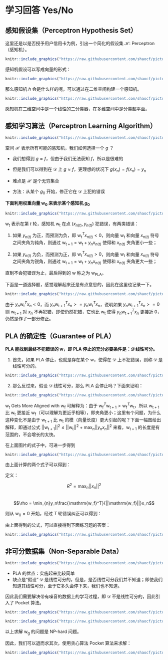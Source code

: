 # 学习回答 Yes/No

## 感知假设集（Perceptron Hypothesis Set）

这里还是以是否授予用户信用卡为例，引出一个简化的假设集 $\mathcal{H}$: Perceptron（感知机）。



```r
knitr::include_graphics("https://raw.githubusercontent.com/shaocf/picturebed/master/2019-11-17-lecture-2-learning-to-answer-yesno/perceptron.png")
```

感知机假设可以写成向量的形式：

```r
knitr::include_graphics("https://raw.githubusercontent.com/shaocf/picturebed/master/2019-11-17-lecture-2-learning-to-answer-yesno/perceptron_vector.png")
```

那么感知机 $h$ 会是什么样的呢，可以通过在二维空间构建一个感知机。

```r
knitr::include_graphics("https://raw.githubusercontent.com/shaocf/picturebed/master/2019-11-17-lecture-2-learning-to-answer-yesno/perceptron_r2.png")
```

感知机在二维空间中是一个线性的二分类器，在多维空间中是分类超平面。

## 感知学习算法（Perceptron Learning Algorithm）

```r
knitr::include_graphics("https://raw.githubusercontent.com/shaocf/picturebed/master/2019-11-17-lecture-2-learning-to-answer-yesno/PLA_H.png")
```

空间 $\mathcal{H}$ 表示所有可能的感知机，我们如何选择一个 $g$ ？  

* 我们想得到 $g \approx f$，但由于我们无法获知 $f$，所以是很难的

* 但是我们可以得到在 $\mathcal{D}$ 上 $g \approx f$，更理想的状况下 $g(x_n) = f(x_n) = y_n$  

* 难点是 $\mathcal{H}$ 是个无穷集合

* 方法：从某个 $g_0$ 开始，修正它在 $\mathcal{D}$ 上犯的错误

**下面利用权重向量 $\mathrm{w}_0$ 来表示某个感知机 $g_0$**

```r
knitr::include_graphics("https://raw.githubusercontent.com/shaocf/picturebed/master/2019-11-17-lecture-2-learning-to-answer-yesno/PLA.png")
```

$\mathrm{w_t}$ 表示在第 $t$ 轮，感知机 $\mathrm{w_t}$ 在点 $(x_{n(t)}, y_{n(t)})$ 犯错误，有两类错误：

1. 如果 $y_{n(t)}$ 为正，而预测为负，即 $\mathrm{w_t}^Tx_{n(t)} < 0$，则向量 $\mathrm{w_t}$ 和向量 $x_{n(t)}$ 符号之间夹角为钝角，则通过 $\mathrm{w_{t+1}} = \mathrm{w_t} + y_nx_{n(t)}$ 使得和 $x_{n(t)}$ 夹角更小一些；

2. 如果 $y_{n(t)}$ 为负，而预测为正，即 $\mathrm{w_t}^Tx_{n(t)} > 0$，则向量 $\mathrm{w_t}$ 和向量 $x_{n(t)}$ 符号之间夹角为锐角，则通过 $\mathrm{w_{t+1}} = \mathrm{w_t} + y_nx_{n(t)}$ 使得和 $x_{n(t)}$ 夹角更大一些；

直到不会犯错误为止，最后得到的 $\mathrm{w}$ 称之为 $\mathrm{w_{PLA}}$。

下面是一道选择题，感觉理解起来还是有点意思的，因此在这里也记录一下。

```r
knitr::include_graphics("https://raw.githubusercontent.com/shaocf/picturebed/master/2019-11-17-lecture-2-learning-to-answer-yesno/PLA_work.png")
```

由于 $y_n\mathrm{w_t}^Tx_n < 0$，而 $y_n\mathrm{w_{t+1}}^Tx_n >= y_n\mathrm{w_t}^Tx_n$，说明如果 $y_n\mathrm{w_{t+1}}^Tx_n >= 0$ 则 $\mathrm{w_{t+1}}$ 对 $x_n$ 不再犯错，即使仍然犯错，它也比 $\mathrm{w_t}$ 使得 $y_n\mathrm{w_{t+1}}^Tx_n$ 更接近 0，仍然是作了一部分修正。

## PLA 的确定性（Guarantee of PLA）

**PLA 能找到最终不犯错误的 $\mathrm{w}$，即 PLA 停止的充分必要条件是：$\mathcal{D}$ 线性可分。**

1. 首先，如果 PLA 停止，也就是存在某个 $\mathrm{w}$，使得在 $\mathcal{D}$ 上不犯错误，则称 $\mathcal{D}$ 是线性可分的。

```r
knitr::include_graphics("https://raw.githubusercontent.com/shaocf/picturebed/master/2019-11-17-lecture-2-learning-to-answer-yesno/linear_separablility.png")
```

2. 那么反过来，假设 $\mathcal{D}$ 线性可分，那么 PLA 会停止吗？下面来证明：

```r
knitr::include_graphics("https://raw.githubusercontent.com/shaocf/picturebed/master/2019-11-17-lecture-2-learning-to-answer-yesno/PLA_align.png")
```

$\mathrm{w_t}$ Gets More Aligned with $\mathrm{w_f}$ 可解释为：由于 $\mathrm{w_f}^T\mathrm{w_{t+1}} > \mathrm{w_f}^T\mathrm{w_t}$，所以 $\mathrm{w_{t+1}}$ 比 $\mathrm{w_t}$ 更接近 $\mathrm{w_f}$（可以理解为更近乎相等），即夹角更小；这里有个问题，为什么这种变化不是由于 $\mathrm{w_{t+1}}$ 比 $\mathrm{w_t}$ 的模（向量长度）更大引起的呢？下面一幅图给出解释，即通过公式 $||\mathrm{w_{t+1}}||^2 \le ||\mathrm{w_t}||^2 + \max_{n}||y_nx_n||^2$ 来看，$\mathrm{w_{t+1}}$ 的长度是有范围的，不会增长的太快。

在上面图片的式子中，可进一步得到

\begin{align}
\mathrm{w_f}^T\mathrm{w_{t+1}} & = \mathrm{w_f}^T(\mathrm{w_t} + y_{n(t)}x_{n(t)}) \\
& \ge \mathrm{w_f}^T\mathrm{w_t} + \min{n}y_n\mathrm{w_f}^Tx_n \\
& \ge \mathrm{w_f}^T\mathrm{w_0} + (t+1)\min_{n}y_n\mathrm{w_f}^Tx_n
\end{align}

```r
knitr::include_graphics("https://raw.githubusercontent.com/shaocf/picturebed/master/2019-11-17-lecture-2-learning-to-answer-yesno/PLA_fact.png")
```

\begin{align}
||\mathrm{w_{t+1}}||^2 & \le ||\mathrm{w_t}||^2 + \max_{n}||y_nx_n||^2 \\
& \le ||\mathrm{w_0}||^2 + (t+1)\max_{n}||y_nx_n||^2
\end{align}

由上面计算的两个式子可以得到：

定义：

$$R^2 = \max_{n}||x_n||^2$$  
$$\rho = \min_{n}y_n\frac{\mathrm{w_f}^T}{||\mathrm{w_f}||}x_n$$

则从 $\mathrm{w_0} = 0$ 开始，经过 $T$ 轮错误纠正可以得到：

\begin{align}
\frac{\mathrm{w_f}^T}{||\mathrm{w_f}||}\frac{\mathrm{w_T}}{||\mathrm{w_T}||} & \ge \frac{T\min_{n}y_n\mathrm{w_f}^Tx_n}{||\mathrm{w_f}||\sqrt{T}\max_{n}||y_nx_n||} \\
& \ge \frac{\sqrt{T}\rho}{R} \\
& = \sqrt{T}\cdot constant 
\end{align}

由上面得到的公式，可以直接得到下面练习题的答案：

```r
knitr::include_graphics("https://raw.githubusercontent.com/shaocf/picturebed/master/2019-11-17-lecture-2-learning-to-answer-yesno/PLA_fun.png")
```

## 非可分数据集（Non-Separable Data）

```r
knitr::include_graphics("https://raw.githubusercontent.com/shaocf/picturebed/master/2019-11-17-lecture-2-learning-to-answer-yesno/PLA_more.png")
```

* PLA 的优点：实施起来比较简单  
* 缺点是“假设” $\mathcal{D}$ 是线性可分的，但是，是否线性可分我们并不知道；即使我们知道其线性可分，至于它多久会停下来，我们也不知道。

因此我们需要解决带有噪音的数据上的学习过程，即 $\mathcal{D}$ 不是线性可分的，因此引入了 Pocket 算法。

```r
knitr::include_graphics("https://raw.githubusercontent.com/shaocf/picturebed/master/2019-11-17-lecture-2-learning-to-answer-yesno/noisy_data.png")
```

```r
knitr::include_graphics("https://raw.githubusercontent.com/shaocf/picturebed/master/2019-11-17-lecture-2-learning-to-answer-yesno/line_noise.png")
```

以上求解 $\mathrm{w_g}$ 的问题是 NP-hard 问题。

因此，我们可以退而求其次，使用贪心算法 Pocket 算法来求解：

```r
knitr::include_graphics("https://raw.githubusercontent.com/shaocf/picturebed/master/2019-11-17-lecture-2-learning-to-answer-yesno/pocket.png")
```






